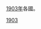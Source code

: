 [[1903年|1903年]]各國。
{{Year by category
| m = 1
| c = 9
| d = 0
| y = 3
| cat = 各國
| sortkey = Country
| in = 
| parent = 依年份劃分的20世紀各國
}}
{{Commons cat|1903 by country}}

[[Category:1900年代各國|1903]]